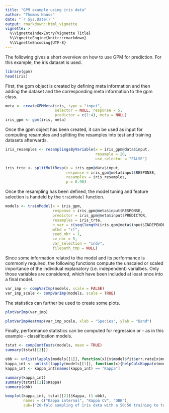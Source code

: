 ```yaml
---
title: "GPM example using iris data"
author: "Thomas Nauss"
date: "`r Sys.Date()`"
output: rmarkdown::html_vignette
vignette: >
  %\VignetteIndexEntry{Vignette Title}
  %\VignetteEngine{knitr::rmarkdown}
  %\VignetteEncoding{UTF-8}
---
```

The following gives a short overview on how to use GPM for prediction. For this
example, the iris dataset is used.
```r
library(gpm)
head(iris)
```

First, the gpm object is created by defining meta information and then adding
the dataset and the corresponding meta information to the gpm class.
```r
meta <- createGPMMeta(iris, type = "input",
                      selector = NULL, response = 5, 
                      predictor = c(1:4), meta = NULL)
iris_gpm <- gpm(iris, meta)
```

Once the gpm object has been created, it can be used as input for computing
resamples and splitting the resamples into test and training datasets afterwards.
```r
iris_resamples <- resamplingsByVariable(x = iris_gpm@data$input, 
                                        resample = 20, 
                                        use_selector = "FALSE")

iris_trte <- splitMultResp(x = iris_gpm@data$input, 
                           response = iris_gpm@meta$input$RESPONSE,
                           resamples = iris_resamples,
                           p = 0.90)
```

Once the resampling has been defined, the model tuning and feature selection is
handeld by the ``trainModel`` function.
```r
models <- trainModel(x = iris_gpm,
                     response = iris_gpm@meta$input$RESPONSE, 
                     predictor = iris_gpm@meta$input$PREDICTOR,
                     resamples = iris_trte, 
                     n_var = c(seq(length(iris_gpm@meta$input$INDEPENDENT))),
                     mthd = "rf", 
                     seed_nbr = 1, 
                     cv_nbr = 5,
                     var_selection = "indv",
                     filepath_tmp = NULL)
```

Since some information related to the model and its performance is commonly
required, the following functions compute the unscaled or scaled importance of
the individual explanatory (i.e. independent) varialbes. Only those variables are
considered, which have been included at least once into a final model.
```r
var_imp <- compVarImp(models, scale = FALSE)
var_imp_scale <- compVarImp(models, scale = TRUE)

```

The statistics can further be used to create some plots.
```r
plotVarImp(var_imp)

plotVarImpHeatmap(var_imp_scale, xlab = "Species", ylab = "Band")

```

Finally, performance statistics can be computed for regression or - as in this example - classification models.
```r
tstat <- compContTests(models, mean = TRUE)
summary(tstat[[2]])
```


```r
obb <- unlist(lapply(models[[1]], function(x){x$model$fit$err.rate[x$model$fit$ntree,1]}))
kappa_int <- unlist(lapply(models[[1]], function(x){helpCalcKappa(x$model$fit$confusion)}))
kappa_int <- kappa_int[names(kappa_int) == "Kappa"]

summary(kappa_int)
summary(tstat[[2]]$Kappa)
summary(obb)

boxplot(kappa_int, tstat[[2]]$Kappa, (1-obb),
        names = c("Kappa internal", "Kappa CV", "OBB"),
        sub=("20-fold sampling of iris data with a 50:50 training to test ratio."))
```


